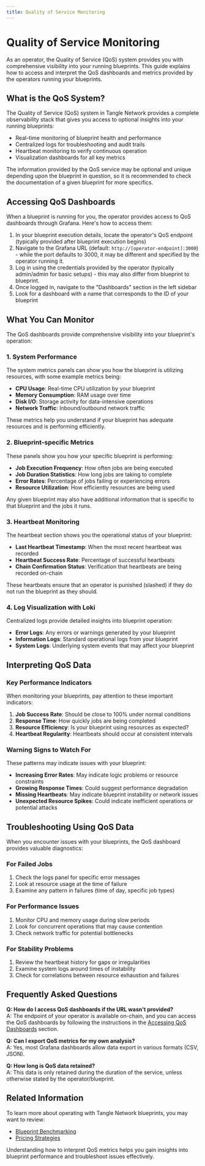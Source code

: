 ```yaml
---
title: Quality of Service Monitoring
---
```


# Quality of Service Monitoring

As an operator, the Quality of Service (QoS) system provides you with comprehensive visibility into your running blueprints. This guide explains how to access and interpret the QoS dashboards and metrics provided by the operators running your blueprints.

## What is the QoS System?

The Quality of Service (QoS) system in Tangle Network provides a complete observability stack that gives you access to optional insights into your running blueprints:

- Real-time monitoring of blueprint health and performance
- Centralized logs for troubleshooting and audit trails
- Heartbeat monitoring to verify continuous operation
- Visualization dashboards for all key metrics

The information provided by the QoS service may be optional and unique depending upon the blueprint in question, so it is recommended to check the documentation of a given blueprint for more specifics.

## Accessing QoS Dashboards

When a blueprint is running for you, the operator provides access to QoS dashboards through Grafana. Here's how to access them:

1. In your blueprint execution details, locate the operator's QoS endpoint (typically provided after blueprint execution begins)
2. Navigate to the Grafana URL (default: `http://[operator-endpoint]:3000`) - while the port defaults to 3000, it may be different and specified by the operator running it.
3. Log in using the credentials provided by the operator (typically admin/admin for basic setups) - this may also differ from blueprint to blueprint.
4. Once logged in, navigate to the "Dashboards" section in the left sidebar
5. Look for a dashboard with a name that corresponds to the ID of your blueprint

## What You Can Monitor

The QoS dashboards provide comprehensive visibility into your blueprint's operation:

### 1. System Performance

The system metrics panels can show you how the blueprint is utilizing resources, with some example metrics being:

- **CPU Usage**: Real-time CPU utilization by your blueprint
- **Memory Consumption**: RAM usage over time
- **Disk I/O**: Storage activity for data-intensive operations
- **Network Traffic**: Inbound/outbound network traffic

These metrics help you understand if your blueprint has adequate resources and is performing efficiently.

### 2. Blueprint-specific Metrics

These panels show you how your specific blueprint is performing:

- **Job Execution Frequency**: How often jobs are being executed
- **Job Duration Statistics**: How long jobs are taking to complete
- **Error Rates**: Percentage of jobs failing or experiencing errors
- **Resource Utilization**: How efficiently resources are being used

Any given blueprint may also have additional information that is specific to that blueprint and the jobs it runs.

### 3. Heartbeat Monitoring

The heartbeat section shows you the operational status of your blueprint:

- **Last Heartbeat Timestamp**: When the most recent heartbeat was recorded
- **Heartbeat Success Rate**: Percentage of successful heartbeats
- **Chain Confirmation Status**: Verification that heartbeats are being recorded on-chain

These heartbeats ensure that an operator is punished (slashed) if they do not run the blueprint as they should.

### 4. Log Visualization with Loki

Centralized logs provide detailed insights into blueprint operation:

- **Error Logs**: Any errors or warnings generated by your blueprint
- **Information Logs**: Standard operational logs from your blueprint
- **System Logs**: Underlying system events that may affect your blueprint

## Interpreting QoS Data

### Key Performance Indicators

When monitoring your blueprints, pay attention to these important indicators:

1. **Job Success Rate**: Should be close to 100% under normal conditions
2. **Response Time**: How quickly jobs are being completed
3. **Resource Efficiency**: Is your blueprint using resources as expected?
4. **Heartbeat Regularity**: Heartbeats should occur at consistent intervals

### Warning Signs to Watch For

These patterns may indicate issues with your blueprint:

- **Increasing Error Rates**: May indicate logic problems or resource constraints
- **Growing Response Times**: Could suggest performance degradation
- **Missing Heartbeats**: May indicate blueprint instability or network issues
- **Unexpected Resource Spikes**: Could indicate inefficient operations or potential attacks

## Troubleshooting Using QoS Data

When you encounter issues with your blueprints, the QoS dashboard provides valuable diagnostics:

### For Failed Jobs

1. Check the logs panel for specific error messages
2. Look at resource usage at the time of failure
3. Examine any pattern in failures (time of day, specific job types)

### For Performance Issues

1. Monitor CPU and memory usage during slow periods
2. Look for concurrent operations that may cause contention
3. Check network traffic for potential bottlenecks

### For Stability Problems

1. Review the heartbeat history for gaps or irregularities
2. Examine system logs around times of instability
3. Check for correlations between resource exhaustion and failures

## Frequently Asked Questions

**Q: How do I access QoS dashboards if the URL wasn't provided?**  
A: The endpoint of your operator is available on-chain, and you can access the QoS dashboards by following the instructions in the [Accessing QoS Dashboards](#accessing-qos-dashboards) section.

**Q: Can I export QoS metrics for my own analysis?**  
A: Yes, most Grafana dashboards allow data export in various formats (CSV, JSON).

**Q: How long is QoS data retained?**  
A: This data is only retained during the duration of the service, unless otherwise stated by the operator/blueprint.

## Related Information

To learn more about operating with Tangle Network blueprints, you may want to review:

- [Blueprint Benchmarking](/operators/benchmarking)
- [Pricing Strategies](/operators/pricing)

Understanding how to interpret QoS metrics helps you gain insights into blueprint performance and troubleshoot issues effectively.
